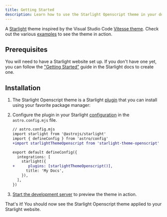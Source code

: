 ```yaml
---
title: Getting Started
description: Learn how to use the Starlight Openscript theme in your documentation.
---
```


A [Starlight](https://starlight.astro.build) theme inspired by the Visual Studio Code [Vitesse theme](https://marketplace.visualstudio.com/items?itemName=antfu.theme-vitesse).
Check out the various [examples](/examples/asides/) to see the theme in action.

## Prerequisites

You will need to have a Starlight website set up.
If you don't have one yet, you can follow the ["Getting Started"](https://starlight.astro.build/getting-started) guide in the Starlight docs to create one.

## Installation


<Steps>

1. The Starlight Openscript theme is a Starlight [plugin](https://starlight.astro.build/reference/plugins/) that you can install using your favorite package manager:

   <PackageManagers pkg="starlight-theme-openscript" />

2. Configure the plugin in your Starlight [configuration](https://starlight.astro.build/reference/configuration/#plugins) in the `astro.config.mjs` file.

   ```diff lang="js"
   // astro.config.mjs
   import starlight from '@astrojs/starlight'
   import { defineConfig } from 'astro/config'
   +import starlightThemeOpenscript from 'starlight-theme-openscript'

   export default defineConfig({
     integrations: [
       starlight({
   +      plugins: [starlightThemeOpenscript()],
         title: 'My Docs',
       }),
     ],
   })
   ```

3. [Start the development server](https://starlight.astro.build/getting-started/#start-the-development-server) to preview the theme in action.

</Steps>

That's it! You should now see the Starlight Openscript theme applied to your Starlight website.
